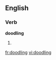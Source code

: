 ==English==
===Verb===
'''doodling'''
# {{present participle of|[[doodle]]}}

[[fr:doodling]]
[[vi:doodling]]